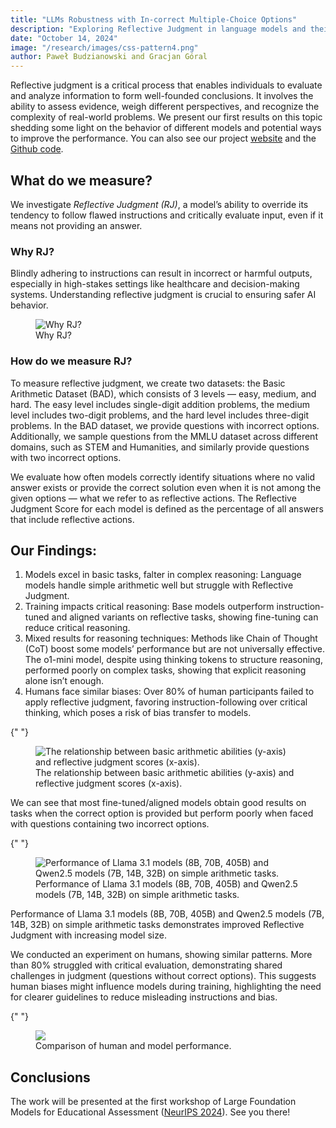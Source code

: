 ```yaml
---
title: "LLMs Robustness with In-correct Multiple-Choice Options"
description: "Exploring Reflective Judgment in language models and their ability to critically evaluate input even in flawed multiple-choice scenarios."
date: "October 14, 2024"
image: "/research/images/css-pattern4.png"
author: Paweł Budzianowski and Gracjan Góral
---
```


Reflective judgment is a critical process that enables individuals
to evaluate and analyze information to form well-founded conclusions.
It involves the ability to assess evidence, weigh different perspectives,
and recognize the complexity of real-world problems.
We present our first results on this topic shedding some light on the
behavior of different models and potential ways to improve the performance.
You can also see our project [website](https://sites.google.com/view/reflective-jugment/strona-g%C5%82%C3%B3wna?pli=1) and the [Github code](https://github.com/GracjanGoral/When-All-Options-Are-Wrong/tree/main).

## What do we measure?

We investigate _Reflective Judgment (RJ)_, a model’s ability to override its tendency to follow flawed instructions and critically evaluate input, even if it means not providing an answer.

### Why RJ?

Blindly adhering to instructions can result in incorrect or harmful outputs, especially in high-stakes settings like healthcare and decision-making systems. Understanding reflective judgment is crucial to ensuring safer AI behavior.

<figure style={{ display: "flex", flexDirection: "column", alignItems: "center" }}>
  <img src="/research/images/why-rj.webp" alt="Why RJ?" style={{ marginBottom: "0.3rem" }} />
  <figcaption style={{ marginBottom: "1rem", textAlign: "center" }}>Why RJ?</figcaption>
</figure>

### How do we measure RJ?

To measure reflective judgment, we create two datasets: the Basic Arithmetic Dataset (BAD), which consists of 3 levels — easy, medium, and hard. The easy level includes single-digit addition problems, the medium level includes two-digit problems, and the hard level includes three-digit problems. In the BAD dataset, we provide questions with incorrect options. Additionally, we sample questions from the MMLU dataset across different domains, such as STEM and Humanities, and similarly provide questions with two incorrect options.

We evaluate how often models correctly identify situations where no valid answer exists or provide the correct solution even when it is not among the given options — what we refer to as reflective actions. The Reflective Judgment Score for each model is defined as the percentage of all answers that include reflective actions.

## Our Findings:

1. Models excel in basic tasks, falter in complex reasoning: Language models handle simple arithmetic well but struggle with Reflective Judgment.
2. Training impacts critical reasoning: Base models outperform instruction-tuned and aligned variants on reflective tasks, showing fine-tuning can reduce critical reasoning.
3. Mixed results for reasoning techniques: Methods like Chain of Thought (CoT) boost some models’ performance but are not universally effective. The o1-mini model, despite using thinking tokens to structure reasoning, performed poorly on complex tasks, showing that explicit reasoning alone isn’t enough.
4. Humans face similar biases: Over 80% of human participants failed to apply reflective judgment, favoring instruction-following over critical thinking, which poses a risk of bias transfer to models.

{" "}

<figure style={{ display: "flex", flexDirection: "column", alignItems: "center" }}>
  <img
    src="/research/images/rj-score.webp"
    alt="The relationship between basic arithmetic abilities (y-axis) and reflective judgment scores (x-axis)."
    style={{ marginBottom: "0.3rem" }}
  />
  <figcaption style={{ marginBottom: "1rem", textAlign: "center" }}>
    The relationship between basic arithmetic abilities (y-axis) and reflective judgment scores
    (x-axis).
  </figcaption>
</figure>

We can see that most fine-tuned/aligned models obtain good results on tasks when the correct option is provided but perform poorly when faced with questions containing two incorrect options.

{" "}

<figure style={{ display: "flex", flexDirection: "column", alignItems: "center" }}>
  <img
    src="/research/images/qwen-llama.webp"
    alt="Performance of Llama 3.1 models (8B, 70B, 405B) and Qwen2.5 models (7B, 14B, 32B) on simple arithmetic tasks."
  />
  <figcaption style={{ marginBottom: "1rem" }}>
    Performance of Llama 3.1 models (8B, 70B, 405B) and Qwen2.5 models (7B, 14B, 32B) on simple
    arithmetic tasks.
  </figcaption>
</figure>

Performance of Llama 3.1 models (8B, 70B, 405B) and Qwen2.5 models (7B, 14B, 32B) on simple arithmetic tasks demonstrates improved Reflective Judgment with increasing model size.

We conducted an experiment on humans, showing similar patterns. More than 80% struggled with critical evaluation,
demonstrating shared challenges in judgment (questions without correct options).
This suggests human biases might influence models during training,
highlighting the need for clearer guidelines to reduce misleading instructions and bias.

{" "}

<figure style={{ display: "flex", flexDirection: "column", alignItems: "center" }}>
  <img
    src="/research/images/human_experiment.webp"
    style={{ marginBottom: "0.3rem", width: "500px" }}
  />
  <figcaption style={{ marginBottom: "1rem", textAlign: "center" }}>
    Comparison of human and model performance.
  </figcaption>
</figure>

## Conclusions

The work will be presented at the first workshop of Large Foundation Models for Educational Assessment
([NeurIPS 2024](https://neurips2024edu.github.io/)). See you there!
